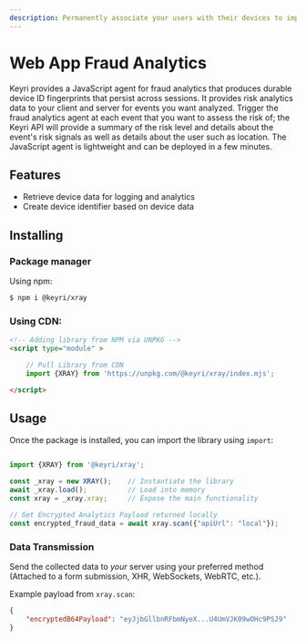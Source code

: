 ```yaml
---
description: Permanently associate your users with their devices to improve UX and reduce fraud
---
```


# Web App Fraud Analytics

Keyri provides a JavaScript agent for fraud analytics that produces durable device ID fingerprints that persist across sessions. It provides risk analytics data to your client and server for events you want analyzed. Trigger the fraud analytics agent at each event that you want to assess the risk of; the Keyri API will provide a summary of the risk level and details about the event's risk signals as well as details about the user such as location. The JavaScript agent is lightweight and can be deployed in a few minutes.

## Features

- Retrieve device data for logging and analytics
- Create device identifier based on device data

## Installing

### Package manager

Using npm:

```bash
$ npm i @keyri/xray
```


### Using CDN:
```html
<!-- Adding library from NPM via UNPKG -->
<script type="module" >

    // Pull Library from CDN
    import {XRAY} from 'https://unpkg.com/@keyri/xray/index.mjs';

</script>
```

## Usage

Once the package is installed, you can import the library using `import`:

```javascript

import {XRAY} from '@keyri/xray';

const _xray = new XRAY();    // Instantiate the library
await _xray.load();          // Load into memory
const xray = _xray.xray;     // Expose the main functionality

// Get Encrypted Analytics Payload returned locally
const encrypted_fraud_data = await xray.scan({"apiUrl": "local"});
```

### Data Transmission
Send the collected data to _your_ server using your preferred method (Attached to a form submission, XHR, WebSockets, WebRTC, etc.).

Example payload from `xray.scan`: 

```json
{
    "encryptedB64Payload": "eyJjbGllbnRFbmNyeX...U4UmVJK09wOHc9PSJ9"
}
```